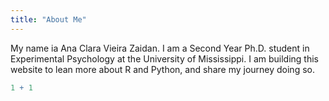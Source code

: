---
title: "About Me"
---

My name ia Ana Clara Vieira Zaidan. I am a Second Year Ph.D. student in Experimental Psychology at the University of Mississippi. I am building this website to lean more about R and Python, and share my journey doing so.
```{r}
1 + 1
```
